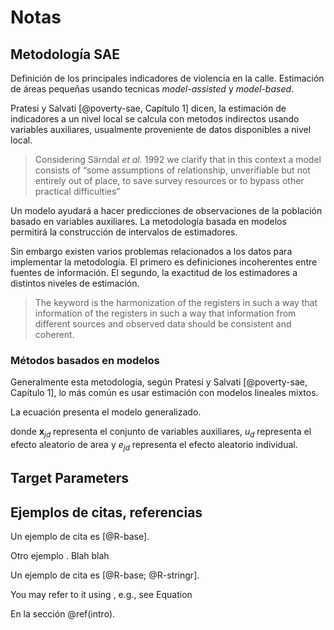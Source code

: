 
# Notas




## Metodología SAE {-}

Definición de los principales indicadores de violencia en la calle. Estimación de áreas pequeñas usando tecnicas *model-assisted* y *model-based*. 

Pratesi y Salvati [@poverty-sae, Capítulo 1] dicen, la estimación de indicadores a un nivel local se calcula con metodos indirectos usando variables auxiliares, usualmente proveniente de datos disponibles a nivel local. 

> Considering Särndal *et al.* 1992 we clarify that in this context a model consists of "some assumptions of relationship, unverifiable but not entirely out of place, to save survey resources or to bypass other practical difficulties"

Un modelo ayudará a hacer predicciones de observaciones de la población basado en variables auxiliares. La metodología basada en modelos permitirá la construcción de intervalos de estimadores.

Sin embargo existen varios problemas relacionados a los datos para implementar la metodología. El primero es definiciones incoherentes entre fuentes de información. El segundo, la exactitud de los estimadores a distintos niveles de estimación. 

> The keyword is the harmonization of the registers in such a way that information of the registers in such a way that information from different sources and observed data should be consistent and coherent.



### Métodos basados en modelos {-}

Generalmente esta metodología, según Pratesi y Salvati [@poverty-sae, Capítulo 1], lo más común es usar estimación con modelos lineales mixtos.

La ecuación \ref{eq:gen_mixef} presenta el modelo generalizado. 

\begin{equation} 
  y_{jd} = \boldsymbol{x}_{jd}^{\boldsymbol{T}}\boldsymbol{\beta} + u_d + e_{jd}
  \label{eq:gen_mixef}
\end{equation} 

donde $\boldsymbol{x}_{jd}$ representa el conjunto de variables auxiliares, $u_d$ representa el efecto aleatorio de area y $e_{jd}$ representa el efecto aleatorio individual. 

## Target Parameters





## Ejemplos de citas, referencias



Un ejemplo de cita es [@R-base]. 


Otro ejemplo \index{GIT}. Blah blah 


Un ejemplo de cita es [@R-base; @R-stringr]. 



\begin{equation} 
  \label{eq:binom}
  f\left(k\right) = \binom{n}{k} p^k\left(1-p\right)^{n-k}
\end{equation} 


You may refer to it using \ref{eq:binom}, e.g., see Equation 



En la sección \@ref(intro).